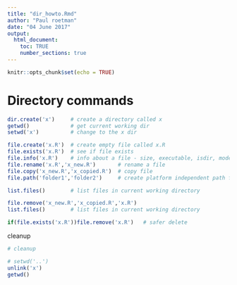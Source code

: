 ```yaml
---
title: "dir_howto.Rmd"
author: "Paul roetman"
date: "04 June 2017"
output: 
  html_document:
    toc: TRUE
    number_sections: true
---
```


```r
knitr::opts_chunk$set(echo = TRUE)
```

# Directory commands

```r
dir.create('x')     # create a directory called x
getwd()             # get current working dir
setwd('x')          # change to the x dir

file.create('x.R')  # create empty file called x.R
file.exists('x.R')  # see if file exists
file.info('x.R')    # info about a file - size, executable, isdir, mode (666), create and mod time.
file.rename('x.R','x_new.R')       # rename a file
file.copy('x_new.R','x_copied.R')  # copy file
file.path('folder1','folder2')     # create platform independent path for f1/f2 

list.files()        # list files in current working directory

file.remove('x_new.R','x_copied.R','x.R')
list.files()        # list files in current working directory

if(file.exists('x.R'))file.remove('x.R')   # safer delete

```

cleanup

```r
# cleanup

# setwd('..')
unlink('x')
getwd()
```
